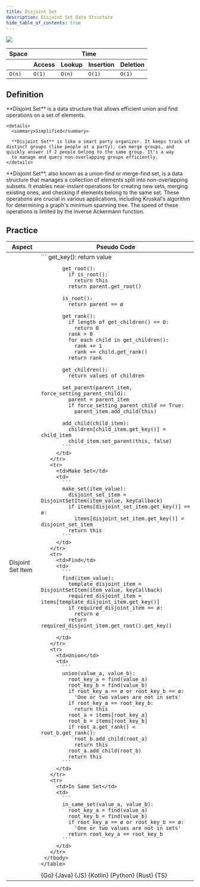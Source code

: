 ```yaml
---
title: Disjoint Set
description: Disjoint Set Data Structure
hide_table_of_contents: true
---
```




![](./assets/disjointSet/disjointSet.svg)

<table>
  <thead>
    <tr>
      <th>Space</th>
      <th colspan="4">Time</th>
    </tr>
    <tr>
      <th></th>
      <th>Access</th>
      <th>Lookup</th>
      <th>Insertion</th>
      <th>Deletion</th>
    </tr>
  </thead>
  <tbody>
    <tr>
      <td>
        <code className="fair">O(n)</code>
      </td>
      <td>
        <code className="excellent">O(1)</code>
      </td>
      <td>
        <code className="fair">O(n)</code>
      </td>
      <td>
        <code className="excellent">O(1)</code>
      </td>
      <td>
        <code className="excellent">O(1)</code>
      </td>
    </tr>
  </tbody>
</table>

## Definition

<Tabs queryString="primary">
  <TabItem value="short" label="Short">
    **Disjoint Set** is a data structure that allows efficient union and find operations on a set of elements.

    <details>
      <summary>Simplified</summary>

      **Disjoint Set** is like a smart party organizer. It keeps track of distinct groups (like people at a party), can merge groups, and quickly answer if 2 people belong to the same group. It's a way
      to manage and query non-overlapping groups efficiently.
    </details>

  </TabItem>
  <TabItem value="detailed" label="Detailed">
    **Disjoint Set**, also known as a union-find or merge-find set, is a data structure that manages a collection of elements split into non-overlapping subsets. It enables near-instant operations for
    creating new sets, merging existing ones, and checking if elements belong to the same set. These operations are crucial in various applications, including Kruskal's algorithm for determining a
    graph's minimum spanning tree. The speed of these operations is limited by the inverse Ackermann function.
  </TabItem>
</Tabs>

## Practice

<Tabs queryString="primary">
  <TabItem value="practice" label="Practice">
    <table>
      <thead>
      <tr>
        <th>Aspect</th>
        <th>Pseudo Code</th>
      </tr>
      </thead>
     <tbody>
       <tr>
         <td>Disjoint Set Item</td>
         <td>
           ```
           get_key():
             return value

           get_root():
             if is_root():
               return this
             return parent.get_root()

           is_root():
             return parent == ø

           get_rank():
             if length of get_children() == 0:
               return 0
             rank = 0
             for each child in get_children():
               rank += 1
               rank += child.get_rank()
             return rank

           get_children():
             return values of children

           set_parent(parent_item, force_setting_parent_child):
             parent = parent_item
             if force_setting_parent_child == True:
               parent_item.add_child(this)

           add_child(child_item):
             children[child_item.get_key()] = child_item
             child_item.set_parent(this, false)
           ```
         </td>
       </tr>
       <tr>
         <td>Make Set</td>
         <td>
           ```
           make_set(item_value):
             disjoint_set_item = DisjointSetItem(item_value, keyCallback)
             if items[disjoint_set_item.get_key()] == ø:
               items[disjoint_set_item.get_key()] = disjoint_set_item
             return this
           ```
         </td>
       </tr>
       <tr>
         <td>Find</td>
         <td>
           ```
           find(item_value):
             template_disjoint_item = DisjointSetItem(item_value, keyCallback)
             required_disjoint_item = items[template_disjoint_item.get_key()]
             if required_disjoint_item == ø:
               return ø
             return required_disjoint_item.get_root().get_key()
           ```
         </td>
       </tr>
       <tr>
         <td>Union</td>
         <td>
           ```
           union(value_a, value_b):
             root_key_a = find(value_a)
             root_key_b = find(value_b)
             if root_key_a == ø or root_key_b == ø:
               'One or two values are not in sets'
             if root_key_a == root_key_b:
               return this
             root_a = items[root_key_a]
             root_b = items[root_key_b]
             if root_a.get_rank() < root_b.get_rank():
               root_b.add_child(root_a)
               return this
             root_a.add_child(root_b)
             return this
           ```
         </td>
       </tr>
       <tr>
         <td>In Same Set</td>
         <td>
           ```
           in_same_set(value_a, value_b):
             root_key_a = find(value_a)
             root_key_b = find(value_b)
             if root_key_a == ø or root_key_b == ø:
               'One or two values are not in sets'
             return root_key_a == root_key_b
           ```
         </td>
       </tr>
     </tbody>
    </table>

  </TabItem>
  <TabItem value="solution" label="Solution">
    <Tabs queryString="code">
      <TabItem value="go" label="" attributes={{title: "Go Lang", className: "code_lang go m"}}><CodeBlock language="go">{Go}</CodeBlock></TabItem>
      <TabItem value="java" label="" attributes={{title: "Java", className: "code_lang java m"}}><CodeBlock language="java">{Java}</CodeBlock></TabItem>
      <TabItem value="js" label="" attributes={{title: "JavaScript", className: "code_lang js m"}}><CodeBlock language="js">{JS}</CodeBlock></TabItem>
      <TabItem value="kotlin" label="" attributes={{title: "Kotlin", className: "code_lang kotlin m"}}><CodeBlock language="kotlin">{Kotlin}</CodeBlock></TabItem>
      <TabItem value="python" label="" attributes={{title: "Python", className: "code_lang python m"}}><CodeBlock language="python">{Python}</CodeBlock></TabItem>
      <TabItem value="rust" label="" attributes={{title: "Rust", className: "code_lang rust m"}}><CodeBlock language="rust">{Rust}</CodeBlock></TabItem>
      <TabItem value="ts" label="" attributes={{title: "TypeScript", className: "code_lang ts m"}}><CodeBlock language="ts">{TS}</CodeBlock></TabItem>
    </Tabs>
  </TabItem>
</Tabs>

